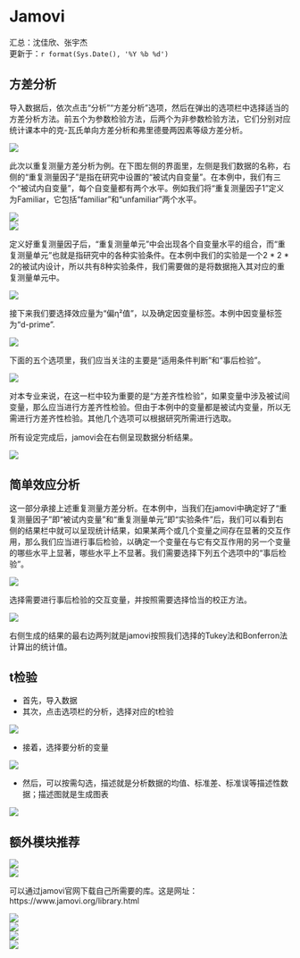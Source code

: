 # Jamovi {#jamovi}

汇总：沈佳欣、张宇杰  
更新于：`r format(Sys.Date(), '%Y %b %d')`

## 方差分析
导入数据后，依次点击“分析”“方差分析”选项，然后在弹出的选项栏中选择适当的方差分析方法。前五个为参数检验方法，后两个为非参数检验方法，它们分别对应统计课本中的克-瓦氏单向方差分析和弗里德曼两因素等级方差分析。

![](img/jamovi/anova.png)  
  
此次以重复测量方差分析为例。在下图左侧的界面里，左侧是我们数据的名称，右侧的“重复测量因子”是指在研究中设置的“被试内自变量”。在本例中，我们有三个“被试内自变量”，每个自变量都有两个水平。例如我们将“重复测量因子1”定义为Familiar，它包括“familiar”和“unfamiliar”两个水平。

![](img/jamovi/rmanova-factor.png)  
![](img/jamovi/rmanova-factorlevels.png)  

定义好重复测量因子后，“重复测量单元”中会出现各个自变量水平的组合，而“重复测量单元”也就是指研究中的各种实验条件。在本例中我们的实验是一个2 * 2 * 2的被试内设计，所以共有8种实验条件，我们需要做的是将数据拖入其对应的重复测量单元中。

![](img/jamovi/rmanova-factorlevels2.png)  

接下来我们要选择效应量为“偏η²值”，以及确定因变量标签。本例中因变量标签为“d-prime”.

![](img/jamovi/rmanova-dv.png)  

下面的五个选项里，我们应当关注的主要是“适用条件判断”和“事后检验”。

![](img/jamovi/rmanova-sphericity.png)  

对本专业来说，在这一栏中较为重要的是“方差齐性检验”，如果变量中涉及被试间变量，那么应当进行方差齐性检验。但由于本例中的变量都是被试内变量，所以无需进行方差齐性检验。其他几个选项可以根据研究所需进行选取。
  
所有设定完成后，jamovi会在右侧呈现数据分析结果。

![](img/jamovi/rmanova-result.png)  

## 简单效应分析

这一部分承接上述重复测量方差分析。在本例中，当我们在jamovi中确定好了“重复测量因子”即“被试内变量”和“重复测量单元”即“实验条件”后，我们可以看到右侧的结果栏中就可以呈现统计结果，如果某两个或几个变量之间存在显著的交互作用，那么我们应当进行事后检验，以确定一个变量在与它有交互作用的另一个变量的哪些水平上显著，哪些水平上不显著。我们需要选择下列五个选项中的“事后检验”。

![](img/jamovi/rmanova-posthoc.png)  

选择需要进行事后检验的交互变量，并按照需要选择恰当的校正方法。

![](img/jamovi/rmanova-posthoc-results.png)  

右侧生成的结果的最右边两列就是jamovi按照我们选择的Tukey法和Bonferron法计算出的统计值。

## t检验

- 首先，导入数据
- 其次，点击选项栏的分析，选择对应的t检验

![](img/jamovi/ttest.png)  

- 接着，选择要分析的变量

![](img/jamovi/ttest-compare.png)  

- 然后，可以按需勾选，描述就是分析数据的均值、标准差、标准误等描述性数据；描述图就是生成图表

![](img/jamovi/ttest-results.png)  

## 额外模块推荐

![](img/jamovi/modules.png)  
![](img/jamovi/modules-library.png)  

可以通过jamovi官网下载自己所需要的库。这是网址：https://www.jamovi.org/library.html

![](img/jamovi/modules1.png)  
![](img/jamovi/modules2.png)  
![](img/jamovi/modules3.png)  
![](img/jamovi/modules4.png)  

